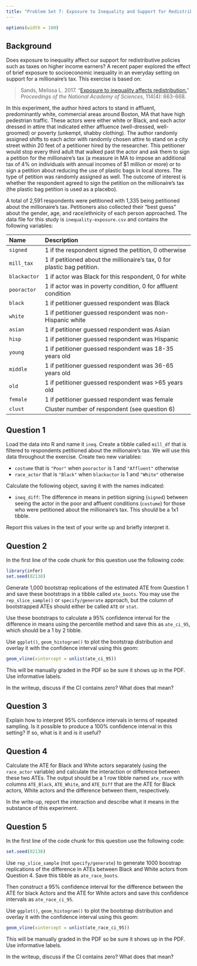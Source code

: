 ```yaml
---
title: "Problem Set 7: Exposure to Inequality and Support for Redistribution "
---
```




```r
options(width = 100)
```

## Background 

Does exposure to inequality affect our support for redistributive policies such as taxes on higher income earners? A recent paper explored the effect of brief exposure to socioeconomic inequality in an everyday setting on support for a millionaire's tax. This exercise is based on:

> Sands, Melissa L. 2017. "[Exposure to inequality affects redistribution.](http://dx.doi.org/10.1073/pnas.1615010113)" *Proceedings of the National Academy of Sciences*, 114(4): 663-668.

In this experiment, the author hired actors to stand in affluent, predominantly white, commercial areas around Boston, MA that have high pedestrian traffic. These actors were either white or Black, and each actor dressed in attire that indicated either affluence (well-dressed, well-groomed) or poverty (unkempt, shabby clothing). The author randomly assigned shifts to each actor with randomly chosen attire to stand on a city street within 20 feet of a petitioner hired by the researcher. This petitioner would stop every third adult that walked past the actor and ask them to sign a petition for the millionaire's tax (a measure in MA to impose an additional tax of 4% on individuals with annual incomes of \$1 million or more) or to sign a petition about reducing the use of plastic bags in local stores. The type of petition was randomly assigned as well. The outcome of interest is whether the respondent agreed to sign the petition on the millionaire's tax (the plastic bag petition is used as a placebo).

A total of 2,591 respondents were petitioned with 1,335 being petitioned about the millionaire's tax. Petitioners also collected their "best guess" about the gender, age, and race/ethnicity of each person approached. The data file for this study is `inequality-exposure.csv` and contains the following variables:

| Name         | Description                                                              |
|:-------------|:-------------------------------------------------------------------------|
| `signed`     | 1 if the respondent signed the petition, 0 otherwise                     |
| `mill_tax`   | 1 if petitioned about the millionaire's tax, 0 for plastic bag petition. |
| `blackactor` | 1 if actor was Black for this respondent, 0 for white                    |
| `pooractor`  | 1 if actor was in poverty condition, 0 for affluent condition            |
| `black`      | 1 if petitioner guessed respondent was Black                             |
| `white`      | 1 if petitioner guessed respondent was non-Hispanic white                |
| `asian`      | 1 if petitioner guessed respondent was Asian                             |
| `hisp`       | 1 if petitioner guessed respondent was Hispanic                          |
| `young`      | 1 if petitioner guessed respondent was 18-35 years old                   |
| `middle`     | 1 if petitioner guessed respondent was 36-65 years old                   |
| `old`        | 1 if petitioner guessed respondent was >65 years old                     |
| `female`     | 1 if petitioner guessed respondent was female                            |
| `clust`      | Cluster number of respondent (see question 6)                            |



\newpage

## Question 1

Load the data into R and name it `ineq`. Create a tibble called `mill_df` that is filtered to respondents petitioned about the millionaire's tax.  We will use this data throughout the exercise. Create two new variables:

- `costume` that is `"Poor"` when `pooractor` is 1 and `"Affluent"` otherwise
- `race_actor` that is `"Black"` when `blackactor` is 1 and `"White"` otherwise

Calculate the following object, saving it with the names indicated:

-  `ineq_diff`: The difference in means in petition signing (`signed`) between seeing the actor in the poor and affluent conditions (`costume`) for those who were petitioned about the millionaire's tax. This should be a 1x1 tibble. 

Report this values in the text of your write up and briefly interpret it. 

## Question 2 

In the first line of the code chunk for this question use the following code:

```r
library(infer)
set.seed(02138)
```


Generate 1,000 bootstrap replications of the estimated ATE from Question 1 and save these bootstraps in a tibble called `ate_boots`. You may use the `rep_slice_sample()` or `specify/generate` approach, but the column of bootstrapped ATEs should either be called `ATE` or `stat`.  

Use these bootstraps to calculate a 95% confidence interval for the difference in means using the percentile method and save this as `ate_ci_95`, which should be a 1 by 2 tibble. 

Use `ggplot()`, `geom_histogram()` to plot the bootstrap distribution and overlay it with the confidence interval using this geom:
```r
geom_vline(xintercept = unlist(ate_ci_95))
```
This will be manually graded in the PDF so be sure it shows up in the PDF. Use informative labels. 

In the writeup, discuss if the CI contains zero? What does that mean?


## Question 3 

Explain how to interpret 95% confidence intervals in terms of repeated sampling. Is it possible to produce a 100% confidence interval in this setting? If so, what is it and is it useful?


## Question 4 


Calculate the ATE for Black and White actors separately (using the `race_actor` variable) and calculate the interaction or difference between these two ATEs. The output should be a 1 row tibble named `ate_race` with columns `ATE_Black`, `ATE_White`, and `ATE_Diff` that are the ATE for Black actors, White actors and the difference between them, respectively. 

In the write-up, report the interaction and describe what it means in the substance of this experiment. 


## Question 5 

In the first line of the code chunk for this question use the following code:

```r
set.seed(02138)
```


Use `rep_slice_sample` (not `specify/generate`) to generate 1000 boostrap replications of the difference in ATEs between Black and White actors from Question 4. Save this tibble as `ate_race_boots`. 

Then construct a 95% confidence interval for the difference between the ATE for black Actors and the ATE for White actors and save this confidence intervals as `ate_race_ci_95`.

Use `ggplot()`, `geom_histogram()` to plot the bootstrap distribution and overlay it with the confidence interval using this geom:
```r
geom_vline(xintercept = unlist(ate_race_ci_95))
```
This will be manually graded in the PDF so be sure it shows up in the PDF. Use informative labels. 

In the writeup, discuss if the CI contains zero? What does that mean?



